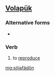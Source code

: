 ==[[Volapük]]==

===Alternative forms===
*{{l|vo|soyjafaydoyn}}

===Verb===
{{infl|vo|verb}}

# to [[reproduce]]

[[mg:söjafädön]]